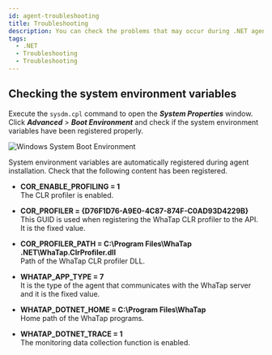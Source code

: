 ```yaml
---
id: agent-troubleshooting
title: Troubleshooting
description: You can check the problems that may occur during .NET agent installation.
tags:
  - .NET
  - Troubleshooting
  - Troubleshooting
---
```


## Checking the system environment variables

Execute the `sysdm.cpl` command to open the **_System Properties_** window. Click **_Advanced_** > **_Boot Environment_** and check if the system environment variables have been registered properly.

![Windows System Boot Environment](https://img.whatap.io/media/agent_dotnet/install/system_properties.png)

System environment variables are automatically registered during agent installation. Check that the following content has been registered.

-   **COR_ENABLE_PROFILING = 1**<br/>The CLR profiler is enabled.

-   **COR_PROFILER = {D76F1D76-A9E0-4C87-874F-C0AD93D4229B}**<br/>This GUID is used when registering the WhaTap CLR profiler to the API. It is the fixed value.

-   **COR_PROFILER_PATH = C:\\Program Files\\WhaTap .NET\\WhaTap.ClrProfiler.dll**<br/>Path of the WhaTap CLR profiler DLL.

-   **WHATAP_APP_TYPE = 7**<br/>It is the type of the agent that communicates with the WhaTap server and it is the fixed value.

-   **WHATAP_DOTNET_HOME = C:\\Program Files\\WhaTap**<br/>Home path of the WhaTap programs.

-   **WHATAP_DOTNET_TRACE = 1**<br/>The monitoring data collection function is enabled.
